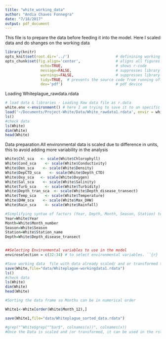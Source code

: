 ```yaml
---
title: "white_working_data"
author: "Andia Chaves Fonnegra"
date: "7/18/2017"
output: pdf_document
---
```


This file is to prepare the data before feeding it into the model.
Here I scaled data and do shanges on the working data

```r
library(knitr)
opts_knit$set(root.dir='../')                     # definining working directory; or normalizePath('../')
opts_chunk$set(fig.align='center',                # aligns all figures
                echo=TRUE,                        # shows r-code
                message=FALSE,                    # suppresses library outputs
                warnings=FALSE,                   # suppresses library outputs
                tidy=TRUE,  # prevents the source code from running off a pdf page
                dev='pdf')                        # pdf device
```


Loading Whiteplague_rawdata.rdata
```r

# load data & libraries - Loading Raw data file as r.data
white.env <-environment() # here I am trying to save it to an specific environment and not a global environment
load('~/Documents/Project-White/Data/White_rawdata1.rdata', envir = white.env)
ls()
#check data
ls(White)
dim(White)
head(White)

```


Data preparation.All environmental data is scaled due to difference in units, this to avoid
adding more variability in the analysis
```r

White$Chl_sca   <- scale(White$Chlorophyll)
White$Cond_sca    <- scale(White$Conductivity)
White$Den_sca    <- scale(White$Density)
White$DepCTD_sca    <- scale(White$Depth_CTD)
White$Oxy_sca   <- scale(White$Oxygen)
White$Sal_sca    <- scale(White$Salinity)
White$Turb_sca    <- scale(White$Turbidity)
White$Depth_tran_sca  <- scale(White$Depth_disease_transect)
White$Temp_sca    <- scale(White$Temperature)
White$DHW_sca    <- scale(White$Max_DHW)
White$Rain_sca    <- scale(White$Rainfall)

#Simplifying syntax of factors (Year, Depth, Month, Season, Station) to use in the model
Year=White$Year
Month=White$Month_number
Season=White$Season
Station=White$Station_name
Depth=White$Depth_disease_transect


##Selecting Environmental variables to use in the model
enviroselection = c(32:34) # to select environmental variables. ``{r}

#Save working data  file with data already scaled/ and or transformed to be used by the model
save(White,file="data/Whiteplague-workingdata1.rdata")
ls()
#check data
ls(White)
dim(White)
head(White)

#Sorting the data frame so Months can be in numerical order

White1<-White[order(White$Month_12),]

save(White1,file="data/Whiteplague_sorted_data.rdata")

#grep("^White$grep("^bar$", colnames(x))", colnames(x))
#Once the Data is scaled and /or transformed, it can be used in the rstanModel.Rmd file to run Model
```


